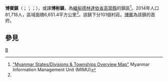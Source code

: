 {{Infobox settlement
|name =博賓鎮
|native_name = {{lang|my|ဘုတ်ပြင်းမြို့နယ်}}
|settlement_type = [[高當縣|高當縣]]鎮區
|image_skyline = 
|image_map = 
|mapsize = 
|map_caption = 
|pushpin_label_position = bottom
|pushpin_map = Burma
|pushpin_map_caption =博賓鎮在緬甸的位置
|seat = [[博賓|博賓]]
|seat_type = 首府
|subdivision_type = 國家
|subdivision_name = {{flag|Burma}}
|subdivision_type1 = [[缅甸行政区划|省邦]]
|subdivision_name1 = [[德林達依省|德林達依省]]
|subdivision_type2 = [[縣_(緬甸)|縣]]
|subdivision_name2 = [[高當縣|高當縣]]
|area_total_km2 = 6,651.4
|population_footnotes =<ref name="citypopulation">[http://www.citypopulation.de/php/myanmar-admin.php MYANMAR: Administrative Division]. Citypopulation. 2015-11-22</ref>
|population = 81,718
|population_as_of = 2014
|population_density_km2 = 12.29
|coordinates_display = inline,title
|coordinates_region = MM
|latNS = N
|latd = 11
|latm = 16
|lats = 34
|longEW = E
|longd = 98
|longm = 46
|longs = 37
|elevation_ft = 
|elevation_m = 
|timezone = [[Myanmar_Standard_Time|MST]]
|utc_offset = +6:30
|website =
}}

'''博賓鎮'''（{{lang-my|ဘုတ်ပြင်းမြို့နယ်}}；{{lang-en|Bokpyin Township}}；{{lang-th|บกเปี้ยน}}；{{RTGS|''Bok Pian''}}），或譯'''博彬鎮'''，為[[緬甸|緬甸]][[德林達依省|德林達依省]][[高當縣|高當縣]]的鎮區<ref name="MIMU001">[http://www.burmalibrary.org/docs6/MIMU001_A3_SD%20&%20Township%20Overview.pdf "Myanmar States/Divisions & Townships Overview Map"] {{Wayback|url=http://www.burmalibrary.org/docs6/MIMU001_A3_SD%20%26%20Township%20Overview.pdf |date=20101203160828 }} Myanmar Information Management Unit (MIMU)</ref>。2014年人口81,718人，區域面積6,651.4平方公里<ref name=citypopulation/>。該鎮下分101個村莊。[[博賓|博賓]]為該鎮的首府。

==參見==
{{Reflist}}

{{德林達依省行政區劃|state=collapsed}}

[[Category:德林達依省鎮區|B]]

{{Burma-geo-stub}}